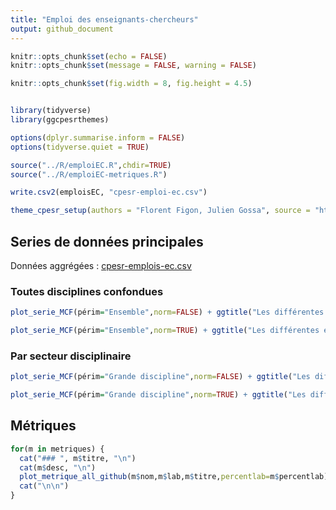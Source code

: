 ```yaml
---
title: "Emploi des enseignants-chercheurs"
output: github_document
---
```


```r
knitr::opts_chunk$set(echo = FALSE)
knitr::opts_chunk$set(message = FALSE, warning = FALSE)

knitr::opts_chunk$set(fig.width = 8, fig.height = 4.5)


library(tidyverse)
library(ggcpesrthemes)

options(dplyr.summarise.inform = FALSE)
options(tidyverse.quiet = TRUE)

source("../R/emploiEC.R",chdir=TRUE)
source("../R/emploiEC-metriques.R")

write.csv2(emploisEC, "cpesr-emploi-ec.csv")

theme_cpesr_setup(authors = "Florent Figon, Julien Gossa", source = "https://github.com/cpesr/emploiESR")
```
## Series de données principales

Données aggrégées : [cpesr-emplois-ec.csv](cpesr-emplois-ec.csv)

### Toutes disciplines confondues

```r
plot_serie_MCF(périm="Ensemble",norm=FALSE) + ggtitle("Les différentes étapes du recrutement des Maîtres⋅ses de Conférences")
```

```r
plot_serie_MCF(périm="Ensemble",norm=TRUE) + ggtitle("Les différentes étapes du recrutement des Maîtres⋅ses de Conférences", subtitle = "base 100 pour la première année)")
```

### Par secteur disciplinaire

```r
plot_serie_MCF(périm="Grande discipline",norm=FALSE) + ggtitle("Les différentes étapes du recrutement des Maîtres⋅ses de Conférences")
```

```r
plot_serie_MCF(périm="Grande discipline",norm=TRUE) + ggtitle("Les différentes étapes du recrutement des Maîtres⋅ses de Conférences", subtitle = "base 100 pour la première année)")
```

## Métriques

```r
for(m in metriques) {
  cat("### ", m$titre, "\n")
  cat(m$desc, "\n")
  plot_metrique_all_github(m$nom,m$lab,m$titre,percentlab=m$percentlab)
  cat("\n\n")
}
```


